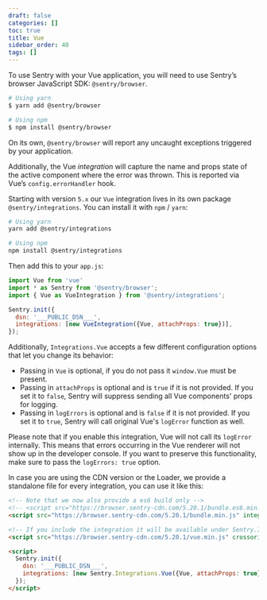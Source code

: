 ```yaml
---
draft: false
categories: []
toc: true
title: Vue
sidebar_order: 40
tags: []
---
```

<!-- WIZARD -->
To use Sentry with your Vue application, you will need to use Sentry’s browser JavaScript SDK: `@sentry/browser`.

```bash
# Using yarn
$ yarn add @sentry/browser

# Using npm
$ npm install @sentry/browser
```

On its own, `@sentry/browser` will report any uncaught exceptions triggered by your application.

Additionally, the Vue _integration_ will capture the name and props state of the active component where the error was thrown. This is reported via Vue’s `config.errorHandler` hook.

Starting with version `5.x` our `Vue` integration lives in its own package `@sentry/integrations`.
You can install it with `npm` / `yarn`:

```bash
# Using yarn
yarn add @sentry/integrations

# Using npm
npm install @sentry/integrations
```

Then add this to your `app.js`:

```javascript
import Vue from 'vue'
import * as Sentry from '@sentry/browser';
import { Vue as VueIntegration } from '@sentry/integrations';

Sentry.init({
  dsn: '___PUBLIC_DSN___',
  integrations: [new VueIntegration({Vue, attachProps: true})],
});
```

Additionally, `Integrations.Vue` accepts a few different configuration options that let you change its behavior:

- Passing in `Vue` is optional, if you do not pass it `window.Vue` must be present.
- Passing in `attachProps` is optional and is `true` if it is not provided. If you set it to `false`, Sentry will suppress sending all Vue components' props for logging.
- Passing in `logErrors` is optional and is `false` if it is not provided. If you set it to `true`, Sentry will call original Vue's `logError` function as well.



<Alert level="warning" title="Vue Error Handling"><markdown>


Please note that if you enable this integration, Vue will not call its `logError` internally. This means that errors occurring in the Vue renderer will not show up in the developer console.
If you want to preserve this functionality, make sure to pass the `logErrors: true` option.


</markdown></Alert>


In case you are using the CDN version or the Loader, we provide a standalone file for every integration, you can use it
like this:

```html
<!-- Note that we now also provide a es6 build only -->
<!-- <script src="https://browser.sentry-cdn.com/5.20.1/bundle.es6.min.js" integrity="sha384-vX2xdItiRzNmed/VJFb8J4h2p35hYqkdTI9+xNOueKEcr7iipZy17fplNS0ikHL0" crossorigin="anonymous"></script> -->
<script src="https://browser.sentry-cdn.com/5.20.1/bundle.min.js" integrity="sha384-O8HdAJg1h8RARFowXd2J/r5fIWuinSBtjhwQoPesfVILeXzGpJxvyY/77OaPPXUo" crossorigin="anonymous"></script>

<!-- If you include the integration it will be available under Sentry.Integrations.Vue -->
<script src="https://browser.sentry-cdn.com/5.20.1/vue.min.js" crossorigin="anonymous"></script>

<script>
  Sentry.init({
    dsn: '___PUBLIC_DSN___',
    integrations: [new Sentry.Integrations.Vue({Vue, attachProps: true})],
  });
</script>
```

<!-- TODO-ADD-VERIFICATION-EXAMPLE -->
